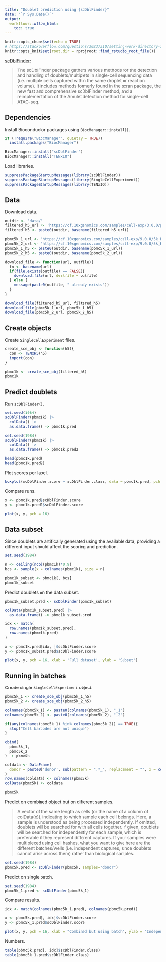 ```yaml
---
title: "Doublet prediction using {scDblFinder}"
date: "`r Sys.Date()`"
output:
  workflowr::wflow_html:
    toc: true
---
```


```r
knitr::opts_chunk$set(echo = TRUE)
# https://stackoverflow.com/questions/30237310/setting-work-directory-in-knitr-using-opts-chunksetroot-dir-doesnt-wor
knitr::opts_knit$set(root.dir = rprojroot::find_rstudio_root_file())
```

[scDblFinder](https://bioconductor.org/packages/release/bioc/html/scDblFinder.html):

> The scDblFinder package gathers various methods for the detection and handling of doublets/multiplets in single-cell sequencing data (i.e. multiple cells captured within the same droplet or reaction volume). It includes methods formerly found in the scran package, the new fast and comprehensive scDblFinder method, and a reimplementation of the Amulet detection method for single-cell ATAC-seq.

## Dependencies

Install Bioconductor packages using `BiocManager::install()`.

```r
if (!require("BiocManager", quietly = TRUE))
  install.packages("BiocManager")

BiocManager::install("scDblFinder")
BiocManager::install("TENxIO")
```

Load libraries.

```r
suppressPackageStartupMessages(library(scDblFinder))
suppressPackageStartupMessages(library(SingleCellExperiment))
suppressPackageStartupMessages(library(TENxIO))
```

## Data

Download data.

```r
outdir <- 'data/'
filtered_h5_url <- 'https://cf.10xgenomics.com/samples/cell-exp/3.0.0/pbmc_1k_v3/pbmc_1k_v3_filtered_feature_bc_matrix.h5'
filtered_h5 <- paste0(outdir, basename(filtered_h5_url))

pbmc5k_1_url <- "https://cf.10xgenomics.com/samples/cell-exp/9.0.0/5k_Human_Donor1_PBMC_3p_gem-x_5k_Human_Donor1_PBMC_3p_gem-x/5k_Human_Donor1_PBMC_3p_gem-x_5k_Human_Donor1_PBMC_3p_gem-x_count_sample_filtered_feature_bc_matrix.h5"
pbmc5k_2_url <- "https://cf.10xgenomics.com/samples/cell-exp/9.0.0/5k_Human_Donor2_PBMC_3p_gem-x_5k_Human_Donor2_PBMC_3p_gem-x/5k_Human_Donor2_PBMC_3p_gem-x_5k_Human_Donor2_PBMC_3p_gem-x_count_sample_filtered_feature_bc_matrix.h5"
pbmc5k_1_h5 <- paste0(outdir, basename(pbmc5k_1_url))
pbmc5k_2_h5 <- paste0(outdir, basename(pbmc5k_2_url))

download_file <- function(url, outfile){
  fn <- basename(url)
  if(file.exists(outfile) == FALSE){
    download.file(url, destfile = outfile)
  } else {
    message(paste0(outfile, " already exists"))
  }
}

download_file(filtered_h5_url, filtered_h5)
download_file(pbmc5k_1_url, pbmc5k_1_h5)
download_file(pbmc5k_2_url, pbmc5k_2_h5)
```

## Create objects

Create `SingleCellExperiment` files.

```r
create_sce_obj <- function(h5){
  con <- TENxH5(h5)
  import(con)
}

pbmc1k <- create_sce_obj(filtered_h5)
pbmc1k
```

## Predict doublets

Run `scDblFinder()`.

```r
set.seed(1984)
scDblFinder(pbmc1k) |>
  colData() |>
  as.data.frame() -> pbmc1k.pred

set.seed(1984)
scDblFinder(pbmc1k) |>
  colData() |>
  as.data.frame() -> pbmc1k.pred2

head(pbmc1k.pred)
head(pbmc1k.pred2)
```

Plot scores per label.

```r
boxplot(scDblFinder.score ~ scDblFinder.class, data = pbmc1k.pred, pch = 16)
```

Compare runs.

```r
x <- pbmc1k.pred$scDblFinder.score
y <- pbmc1k.pred2$scDblFinder.score

plot(x, y, pch = 16)
```

## Data subset

Since doublets are artifically generated using the available data, providing a different input should affect the scoring and prediction.

```r
set.seed(1984)

n <- ceiling(ncol(pbmc1k)*0.9)
bcs <- sample(x = colnames(pbmc1k), size = n)

pbmc1k_subset <- pbmc1k[, bcs]
pbmc1k_subset
```

Predict doublets on the data subset.

```r
pbmc1k_subset.pred <- scDblFinder(pbmc1k_subset)

colData(pbmc1k_subset.pred) |>
  as.data.frame() -> pbmc1k_subset.pred

idx <- match(
  row.names(pbmc1k_subset.pred),
  row.names(pbmc1k.pred)
)

x <- pbmc1k.pred[idx, ]$scDblFinder.score
y <- pbmc1k_subset.pred$scDblFinder.score

plot(x, y, pch = 16, xlab = 'Full dataset', ylab = 'Subset')
```

## Running in batches

Create single `SingleCellExperiment` object.

```r
pbmc5k_1 <- create_sce_obj(pbmc5k_1_h5)
pbmc5k_2 <- create_sce_obj(pbmc5k_2_h5)

colnames(pbmc5k_1) <- paste0(colnames(pbmc5k_1), "_1")
colnames(pbmc5k_2) <- paste0(colnames(pbmc5k_2), "_2")

if(any(colnames(pbmc5k_1) %in% colnames(pbmc5k_2)) == TRUE){
  stop("Cell barcodes are not unique")
}

cbind(
  pbmc5k_1,
  pbmc5k_2
) -> pbmc5k

coldata <- DataFrame(
  donor = paste0('donor', sub(pattern = ".*_", replacement = "", x = colnames(pbmc5k)))
)
row.names(coldata) <- colnames(pbmc5k)
colData(pbmc5k) <- coldata

pbmc5k
```

Predict on combined object but on different samples.

> A vector of the same length as cells (or the name of a column of colData(x)), indicating to which sample each cell belongs. Here, a sample is understood as being processed independently. If omitted, doublets will be searched for with all cells together. If given, doublets will be searched for independently for each sample, which is preferable if they represent different captures. If your samples were multiplexed using cell hashes, what you want to give here are the different batches/wells (i.e. independent captures, since doublets cannot arise across them) rather than biological samples.

```r
set.seed(1984)
pbmc5k.pred <- scDblFinder(pbmc5k, samples="donor")
```

Predict on single batch.

```r
set.seed(1984)
pbmc5k_1.pred <- scDblFinder(pbmc5k_1)
```

Compare results.

```r
idx <- match(colnames(pbmc5k_1.pred), colnames(pbmc5k.pred))

x <- pbmc5k.pred[, idx]$scDblFinder.score
y <- pbmc5k_1.pred$scDblFinder.score

plot(x, y, pch = 16, xlab = "Combined but using batch", ylab = "Independent batch")
```

Numbers.

```r
table(pbmc5k.pred[, idx]$scDblFinder.class)
table(pbmc5k_1.pred$scDblFinder.class)
```
